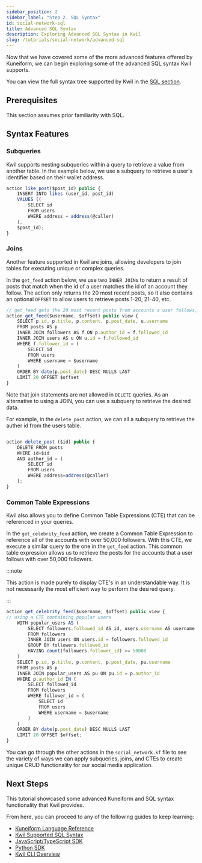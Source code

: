```yaml
---
sidebar_position: 2
sidebar_label: "Step 2. SQL Syntax"
id: social-network-sql
title: Advanced SQL Syntax
description: Exploring Advanced SQL Syntax in Kwil
slug: /tutorials/social-network/advanced-sql
---
```

Now that we have covered some of the more advanced features offered by Kuneiform, we can begin exploring some of the advanced SQL syntax Kwil supports.

You can view the full syntax tree supported by Kwil in the [SQL section](/docs/category/sql-as-understood-by-kwil).

## Prerequisites

This section assumes prior familiarity with SQL.

## Syntax Features

### Subqueries

Kwil supports nesting subqueries within a query to retrieve a value from another table. In the example below, we use a subquery to retrieve a user's identifier based on their wallet address.

```typescript title="social_network.kf"
action like_post($post_id) public {
    INSERT INTO likes (user_id, post_id)
    VALUES ((
        SELECT id
        FROM users
        WHERE address = address(@caller)
    ),
    $post_id);
}
```

### Joins

Another feature supported in Kwil are joins, allowing developers to join tables for executing unique or complex queries.

In the `get_feed` action below, we use two `INNER JOIN`s to return a result of posts that match when the id of a user matches the id of an account they follow. The action only returns the 20 most recent posts, so it also contains an optional `OFFSET` to allow users to retrieve posts 1-20, 21-40, etc.

```typescript title="social_network.kf"
// get_feed gets the 20 most recent posts from accounts a user follows, and takes an offset to specify where the counting should begin
action get_feed($username, $offset) public view {
    SELECT p.id, p.title, p.content, p.post_date, u.username
    FROM posts AS p
    INNER JOIN followers AS f ON p.author_id = f.followed_id
    INNER JOIN users AS u ON u.id = f.followed_id
    WHERE f.follower_id = (
        SELECT id
        FROM users
        WHERE username = $username
    )
    ORDER BY date(p.post_date) DESC NULLS LAST
    LIMIT 20 OFFSET $offset
}
```

Note that join statements are not allowed in `DELETE` queries. As an alternative to using a JOIN, you can use a subquery to retrieve the desired data.

For example, in the `delete_post` action, we can all a subquery to retrieve the auther id from the users table.

```typescript title="social_network.kf"

action delete_post ($id) public {
    DELETE FROM posts
    WHERE id=$id
    AND author_id = (
        SELECT id
        FROM users
        WHERE address=address(@caller)
    );
}
```

### Common Table Expressions

Kwil also allows you to define Common Table Expressions (CTE) that can be referenced in your queries.

In the `get_celebrity_feed` action, we create a Common Table Expression to reference all of the accounts with over 50,000 followers. With this CTE, we execute a similar query to the one in the `get_feed` action. This common table expression allows us to retrieve the posts for the accounts that a user follows with over 50,000 followers.

:::note

This action is made purely to display CTE's in an understandable way. It is not necessarily the most efficient way to perform the desired query.

:::

```typescript title="social_network.kf"
action get_celebrity_feed($username, $offset) public view {
// using a CTE containing popular users
    WITH popular_users AS (
        SELECT followers.followed_id AS id, users.username AS username
        FROM followers
        INNER JOIN users ON users.id = followers.followed_id
        GROUP BY followers.followed_id
        HAVING count(followers.follower_id) >= 50000
    )
    SELECT p.id, p.title, p.content, p.post_date, pu.username
    FROM posts AS p
    INNER JOIN popular_users AS pu ON pu.id = p.author_id
    WHERE p.author_id IN (
        SELECT followed_id
        FROM followers
        WHERE follower_id = (
            SELECT id
            FROM users
            WHERE username = $username
        )
    )
    ORDER BY date(p.post_date) DESC NULLS LAST
    LIMIT 20 OFFSET $offset;
}
```

You can go through the other actions in the `social_network.kf` file to see the variety of ways we can apply subqueries, joins, and CTEs to create unique CRUD functionality for our social media application.

## Next Steps

This tutorial showcased some advanced Kuneiform and SQL syntax functionality that Kwil provides.

From here, you can proceed to any of the following guides to keep learning:

- [Kuneiform Language Reference](/docs/kuneiform/introduction)
- [Kwil Supported SQL Syntax](/docs/category/sql-as-understood-by-kwil)
- [JavaScript/TypeScript SDK](/docs/sdks/js-ts/overview)
- [Python SDK](/docs/sdks/python/overview)
- [Kwil CLI Overview](/docs/category/cli)